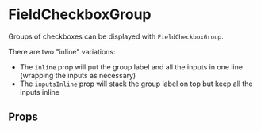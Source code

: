 
<Meta component={FieldCheckboxGroup} title="Docs/FieldCheckboxGroup" />


# FieldCheckboxGroup

Groups of checkboxes can be displayed with `FieldCheckboxGroup`.

<Editor code={storyBasic} />

There are two "inline" variations:

- The `inline` prop will put the group label and all the inputs in one line (wrapping the inputs as necessary)
- The `inputsInline` prop will stack the group label on top but keep all the inputs inline

<Editor code={storyInline} />


## Props

<ArgsTable of={FieldCheckboxGroup} exclude={excludedProps} />
